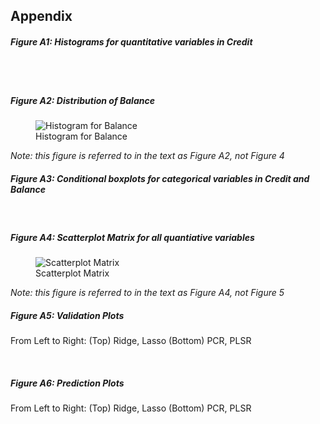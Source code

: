 \pagebreak 


## Appendix

##### Figure A1: Histograms for quantitative variables in Credit 
\noindent
\includegraphics[width=0.5\textwidth]{../images/histogram-Income.png}\hspace{0.1\textwidth}
\includegraphics[width=0.5\textwidth]{../images/histogram-Limit.png}\
\includegraphics[width=0.5\textwidth]{../images/histogram-Rating.png}\hspace{0.1\textwidth}
\includegraphics[width=0.5\textwidth]{../images/histogram-Cards.png}\
\includegraphics[width=0.5\textwidth]{../images/histogram-Age.png}\hspace{0.1\textwidth}
\includegraphics[width=0.5\textwidth]{../images/histogram-Education.png}\par

\pagebreak 

##### Figure A2: Distribution of Balance
![Histogram for Balance](../images/histogram-Balance.png)

*Note: this figure is referred to in the text as Figure A2, not Figure 4*

\pagebreak 

##### Figure A3: Conditional boxplots for categorical variables in Credit and Balance

\noindent
\includegraphics[width=0.5\textwidth]{../images/boxplot-Gender.png}\hspace{0.1\textwidth}
\includegraphics[width=0.5\textwidth]{../images/boxplot-Student.png}\
\includegraphics[width=0.5\textwidth]{../images/boxplot-Married.png}\hspace{0.1\textwidth}
\includegraphics[width=0.5\textwidth]{../images/boxplot-Ethnicity.png}\par

\pagebreak 

##### Figure A4: Scatterplot Matrix for all quantiative variables
![Scatterplot Matrix](../images/scatterplot-matrix.png)

*Note: this figure is referred to in the text as Figure A4, not Figure 5*

\pagebreak 

##### Figure A5: Validation Plots
From Left to Right: (Top) Ridge, Lasso (Bottom) PCR, PLSR

\noindent
\includegraphics[width=0.5\textwidth]{../images/reg-plots/ridge-validation.png}\hspace{0.1\textwidth}
\includegraphics[width=0.5\textwidth]{../images/reg-plots/lasso-validation.png}\
\includegraphics[width=0.5\textwidth]{../images/reg-plots/pcr-validation.png}\hspace{0.1\textwidth}
\includegraphics[width=0.5\textwidth]{../images/reg-plots/plsr-validation.png}\par



\pagebreak 

##### Figure A6: Prediction Plots
From Left to Right: (Top) Ridge, Lasso (Bottom) PCR, PLSR

\noindent
\includegraphics[width=0.5\textwidth]{../images/reg-plots/ridge-prediction-plot.png}\hspace{0.1\textwidth}
\includegraphics[width=0.5\textwidth]{../images/reg-plots/lasso-prediction-plot.png}\
\includegraphics[width=0.5\textwidth]{../images/reg-plots/pcr-prediction-plot.png}\hspace{0.1\textwidth}
\includegraphics[width=0.5\textwidth]{../images/reg-plots/plsr-prediction-plot.png}\par
